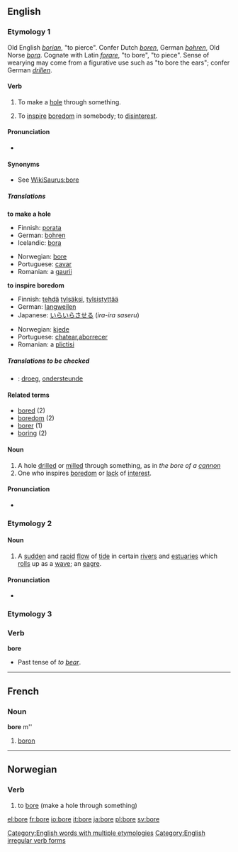 ==English==
[[Category:English words with multiple etymologies]]
===Etymology 1===
Old English ''[[borian]]'', "to pierce". Confer Dutch ''[[boren]]'', German ''[[bohren]]'', Old Norse ''[[bora]]''. Cognate with Latin ''[[forare]]'', "to bore", "to piece". Sense of wearying may come from a figurative use such as "to bore the ears"; confer German ''[[drillen]]''.

====Verb====
{{en-verb|bore|bores|bored|boring}}

#{{transitive}} To make a [[hole]] through something.
#{{transitive}} To [[inspire]] [[boredom]] in somebody; to [[disinterest]].

====Pronunciation====
*{{IPA|/boʊr/; /boː/ before consonants, /boːr/ before vowels}}

====Synonyms====
*See [[WikiSaurus:bore]]

=====Translations=====
'''to make a hole'''
{{top}}
*Finnish: [[porata]]
*German: [[bohren]]
*Icelandic: [[bora]]
{{mid}}
*Norwegian: [[#Norwegian|bore]]
*Portuguese: [[cavar]]
*Romanian: a [[gaurii]]
{{bottom}}

'''to inspire boredom'''
{{top}}
*Finnish: [[tehdä]] [[tylsä]]ksi, [[tylsistyttää]]
*German: [[langweilen]]
*Japanese: [[いらいらさせる]] (''ira-ira saseru'')
{{mid}}
*Norwegian: [[kjede]]
*Portuguese: [[chatear]],[[aborrecer]]
*Romanian: a [[plictisi]]
{{bottom}}

=====Translations to be checked=====
{{checktrans}}
*{{ttbc|Dutch}}: [[droeg]], [[ondersteunde]]

====Related terms====
*[[bored]] (2)
*[[boredom]] (2)
*[[borer]] (1)
*[[boring]] (2)

==== Noun ====
{{en-noun|bore|bores}}

#A hole [[drill]]ed or [[mill]]ed through something, as in ''the bore of a [[cannon]]''
#One who inspires [[boredom]] or [[lack]] of [[interest]].

====Pronunciation====
*{{IPA|/boː/ before consonants, /boːr/ before vowles}}

===Etymology 2===

====Noun====
{{en-noun|bore|bores}}

#A [[sudden]] and [[rapid]] [[flow]] of [[tide]] in certain [[river]]s and [[estuaries]] which [[roll]]s up as a [[wave]]; an [[eagre]].

====Pronunciation====
*{{IPA|/boː/ before consonants, /boːr/ before vowles}}

===Etymology 3===

===Verb===
[[Category:English irregular verb forms]]
'''bore'''

*Past tense of ''to [[bear]]''.


----

==French==
===Noun===
'''bore''' m''

# [[boron]]

----
==Norwegian==
===Verb===
{{no-verb-1|bor}}
#to [[bore]] (make a hole through something)

[[el:bore]]
[[fr:bore]]
[[io:bore]]
[[it:bore]]
[[ja:bore]]
[[pl:bore]]
[[sv:bore]]